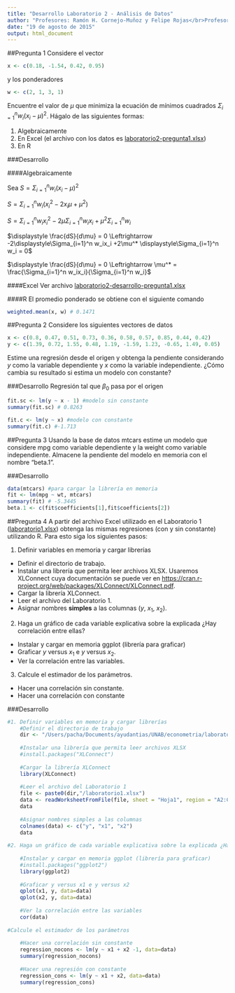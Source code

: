 ```yaml
---
title: "Desarrollo Laboratorio 2 - Análisis de Datos"
author: "Profesores: Ramón H. Cornejo-Muñoz y Felipe Rojas</br>Profesor Ayudante de Laboratorio: Mauricio Vargas</br>Ayudantes: Franco Mansilla y Mauricio Díaz"
date: "19 de agosto de 2015"
output: html_document
---
```


##Pregunta 1
Considere el vector
```r
x <- c(0.18, -1.54, 0.42, 0.95)
```
y los ponderadores
```r
w <- c(2, 1, 3, 1)
```
Encuentre el valor de $\mu$ que minimiza la ecuación de mínimos cuadrados $\Sigma_{i=1}^n w_i(x_i-\mu)^2$. Hágalo de las siguientes formas:

1. Algebraicamente
2. En Excel (el archivo con los datos es <a href="http://pachamaltese.github.io/analisis-de-datos-unab/laboratorio2/laboratorio2-pregunta1.xlsx">laboratorio2-pregunta1.xlsx</a>)
3. En R

###Desarrollo

####Algebraicamente

Sea $S = \displaystyle\Sigma_{i=1}^n w_i(x_i-\mu)^2$

$S = \displaystyle\Sigma_{i=1}^n w_i(x_i^2-2x_i\mu+\mu^2)$

$S = \displaystyle\Sigma_{i=1}^n w_ix_i^2 -2\mu\displaystyle\Sigma_{i=1}^n w_ix_i +\mu^2\displaystyle\Sigma_{i=1}^n w_i$

$\displaystyle \frac{dS}{d\mu} = 0 \Leftrightarrow -2\displaystyle\Sigma_{i=1}^n w_ix_i +2\mu^* \displaystyle\Sigma_{i=1}^n w_i = 0$ 

$\displaystyle \frac{dS}{d\mu} = 0 \Leftrightarrow \mu^* = \frac{\Sigma_{i=1}^n w_ix_i}{\Sigma_{i=1}^n w_i}$

####Excel
Ver archivo <a href="http://pachamaltese.github.io/analisis-de-datos-unab/laboratorio2/laboratorio2-desarrollo-pregunta1.xlsx">laboratorio2-desarrollo-pregunta1.xlsx</a>

####R
El promedio ponderado se obtiene con el siguiente comando
```r
weighted.mean(x, w) # 0.1471
```

##Pregunta 2
Considere los siguientes vectores de datos
```r
x <- c(0.8, 0.47, 0.51, 0.73, 0.36, 0.58, 0.57, 0.85, 0.44, 0.42)
y <- c(1.39, 0.72, 1.55, 0.48, 1.19, -1.59, 1.23, -0.65, 1.49, 0.05)
```
Estime una regresión desde el origen y obtenga la pendiente considerando $y$ como la variable dependiente y $x$ como la variable independiente. ¿Cómo cambia su resultado si estima un modelo con constante?

###Desarrollo
Regresión tal que $\beta_0$ pasa por el origen
```r
fit.sc <- lm(y ~ x - 1) #modelo sin constante
summary(fit.sc) # 0.8263

fit.c <- lm(y ~ x) #modelo con constante
summary(fit.c) #-1.713
```

##Pregunta 3
Usando la base de datos mtcars estime un modelo que considere mpg como variable dependiente y la weight como variable independiente. Almacene la pendiente del modelo en memoria con el nombre "beta.1".

###Desarrollo
```r
data(mtcars) #para cargar la librería en memoria
fit <- lm(mpg ~ wt, mtcars)
summary(fit) # -5.3445
beta.1 <- c(fit$coefficients[1],fit$coefficients[2])
```

##Pregunta 4
A partir del archivo Excel utilizado en el Laboratorio 1 (<a href="http://pachamaltese.github.io/analisis-de-datos-unab/laboratorio1/laboratorio1.xlsx">laboratorio1.xlsx</a>) obtenga las mismas regresiones (con y sin constante) utilizando R. Para esto siga los siguientes pasos:

1. Definir variables en memoria y cargar librerías
  + Definir el directorio de trabajo.
  + Instalar una librería que permita leer archivos XLSX. Usaremos XLConnect cuya documentación se puede ver en <a href="https://cran.r-project.org/web/packages/XLConnect/XLConnect.pdf">https://cran.r-project.org/web/packages/XLConnect/XLConnect.pdf</a>.
  + Cargar la librería XLConnect.
  + Leer el archivo del Laboratorio 1.
  + Asignar nombres <b>simples</b> a las columnas ($y$, $x_1$, $x_2$).
2. Haga un gráfico de cada variable explicativa sobre la explicada ¿Hay correlación entre ellas?
  + Instalar y cargar en memoria ggplot (librería para graficar)
  + Graficar $y$ versus $x_1$ e $y$ versus $x_2$.
  + Ver la correlación entre las variables.
3. Calcule el estimador de los parámetros.
  + Hacer una correlación sin constante.
  + Hacer una correlación con constante

###Desarrollo

```r
#1. Definir variables en memoria y cargar librerías
    #Definir el directorio de trabajo
    dir <- "/Users/pacha/Documents/ayudantias/UNAB/econometria/laboratorio1/"
    
    #Instalar una librería que permita leer archivos XLSX
    #install.packages("XLConnect")
    
    #Cargar la librería XLConnect
    library(XLConnect)
    
    #Leer el archivo del Laboratorio 1
    file <- paste0(dir,"/laboratorio1.xlsx")
    data <- readWorksheetFromFile(file, sheet = "Hoja1", region = "A2:C20", header = FALSE)
    data
    
    #Asignar nombres simples a las columnas
    colnames(data) <- c("y", "x1", "x2")
    data
    
#2. Haga un gráfico de cada variable explicativa sobre la explicada ¿Hay correlación entre ellas?
    
    #Instalar y cargar en memoria ggplot (librería para graficar)
    #install.packages("ggplot2")
    library(ggplot2)
    
    #Graficar y versus x1 e y versus x2
    qplot(x1, y, data=data)
    qplot(x2, y, data=data)
    
    #Ver la correlación entre las variables
    cor(data)
    
#Calcule el estimador de los parámetros
    
    #Hacer una correlación sin constante
    regression_nocons <- lm(y ~ x1 + x2 -1, data=data)
    summary(regression_nocons) 
    
    #Hacer una regresión con constante
    regression_cons <- lm(y ~ x1 + x2, data=data)
    summary(regression_cons)
```

